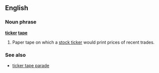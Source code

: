 ==English==

===Noun phrase===
'''[[ticker]] [[tape]]'''

# {{trading}} Paper tape on which a [[stock ticker]] would print prices of recent trades.

===See also===
*[[ticker tape parade]]